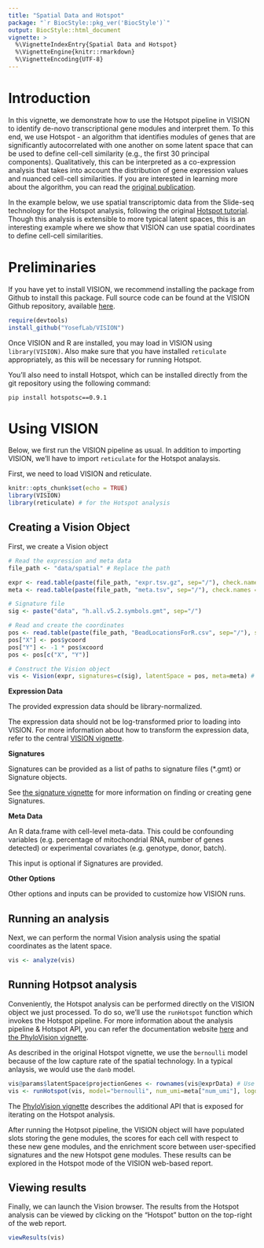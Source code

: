 ```yaml
---
title: "Spatial Data and Hotspot"
package: "`r BiocStyle::pkg_ver('BiocStyle')`"
output: BiocStyle::html_document
vignette: >
  %\VignetteIndexEntry{Spatial Data and Hotspot}
  %\VignetteEngine{knitr::rmarkdown}
  %\VignetteEncoding{UTF-8}
---
```


# Introduction
In this vignette, we demonstrate how to use the Hotspot pipeline in VISION to identify de-novo transcriptional gene modules and interpret them. To this end, we use Hotspot - an algorithm that identifies modules of genes that are significantly autocorrelated with one another on some latent space that can be used to define cell-cell similarity (e.g., the first 30 principal components). Qualitatively, this can be interpreted as a co-expression analysis that takes into account the distribution of gene expression values and nuanced cell-cell similarities. If you are interested in learning more about the algorithm, you can read the [original publication](https://www.cell.com/cell-systems/fulltext/S2405-4712(21)00114-9).

In the example below, we use spatial transcriptomic data from the Slide-seq technology for the Hotspot analysis, following the original [Hotspot tutorial](https://yoseflab.github.io/Hotspot/Spatial_Tutorial.html). Though this analysis is extensible to more typical latent spaces, this is an interesting example where we show that VISION can use spatial coordinates to define cell-cell similarities.

# Preliminaries

If you have yet to install VISION, we recommend installing the package from Github to install this package. Full source code can be found at the VISION Github repository, available [here](http://www.github.com/YosefLab/VISION).

```r{eval=FALSE}
require(devtools)
install_github("YosefLab/VISION")
```

Once VISION and R are installed, you may load in VISION using `library(VISION)`. Also make sure that you have installed `reticulate` appropriately, as this will be necessary for running Hotspot.

You'll also need to install Hotspot, which can be installed directly from the git repository using the following command:

```
pip install hotspotsc==0.9.1
```

# Using VISION

Below, we first run the VISION pipeline as usual. In addition to importing VISION, we'll have to import `reticulate` for the Hotspot analaysis.

First, we need to load VISION and reticulate.
```r
knitr::opts_chunk$set(echo = TRUE)
library(VISION)
library(reticulate) # for the Hotspot analysis
```

## Creating a Vision Object

First, we create a Vision object
```r
# Read the expression and meta data
file_path <- "data/spatial" # Replace the path

expr <- read.table(paste(file_path, "expr.tsv.gz", sep="/"), check.names = FALSE, sep = "\t")
meta <- read.table(paste(file_path, "meta.tsv", sep="/"), check.names = FALSE, sep = "\t", row.names = 1, header=TRUE)

# Signature file
sig <- paste("data", "h.all.v5.2.symbols.gmt", sep="/")

# Read and create the coordinates
pos <- read.table(paste(file_path, "BeadLocationsForR.csv", sep="/"), sep=",", check.names = FALSE, row.names=1, header=TRUE)
pos["X"] <- pos$ycoord
pos["Y"] <- -1 * pos$xcoord
pos <- pos[c("X", "Y")]

# Construct the Vision object
vis <- Vision(expr, signatures=c(sig), latentSpace = pos, meta=meta) # TODO add relevant signatures
```
**Expression Data**

The provided expression data should be library-normalized.

The expression data should not be log-transformed prior to loading into VISION. For more information about how to transform the expression data, refer to the central [VISION vignette](VISION-vignette.html).

**Signatures**

Signatures can be provided as a list of paths to signature files (\*.gmt) or Signature objects.

See [the signature vignette](Signatures.html) for more information on finding or creating gene Signatures.

**Meta Data**

An R data.frame with cell-level meta-data.  This could be confounding variables (e.g. percentage of mitochondrial RNA, number of genes detected) or experimental covariates (e.g. genotype, donor, batch).

This input is optional if Signatures are provided.

**Other Options**

Other options and inputs can be provided to customize how VISION runs.

## Running an analysis

Next, we can perform the normal Vision analysis using the spatial coordinates as the latent space.

``` r
vis <- analyze(vis)
```

## Running Hotpsot analysis

Conveniently, the Hotspot analysis can be performed directly on the VISION object we just processed. To do so, we'll use the `runHotspot` function which invokes the Hotspot pipeline. For more information about the analysis pipeline & Hotspot API, you can refer the documentation website [here](https://yoseflab.github.io/Hotspot/index.html) and [the PhyloVision vignette](phyloVision.html).

As described in the original Hotspot vignette, we use the `bernoulli` model because of the low capture rate of the spatial technology. In a typical anlaysis, we would use the `danb` model. 
```r
vis@params$latentSpace$projectionGenes <- rownames(vis@exprData) # Use all genes.
vis <- runHotspot(vis, model="bernoulli", num_umi=meta["num_umi"], logdata=FALSE)
```

The [PhyloVision vignette](phyloVision.html) describes the additional API that is exposed for iterating on the Hotspot analysis.

After running the Hotpsot pipeline, the VISION object will have populated slots storing the gene modules, the scores for each cell with respect to these new gene modules, and the enrichment score between user-specified signatures and the new Hotspot gene modules. These results can be explored in the Hotspot mode of the VISION web-based report.

## Viewing results
Finally, we can launch the Vision browser. The results from the Hotspot analysis can be viewed by clicking on the "Hotspot" button on the top-right of the web report.
```r
viewResults(vis)
```
